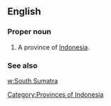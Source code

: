 ==English==

===Proper noun===
{{en-proper noun}}

# A province of [[Indonesia]].

===See also===
[[w:South Sumatra]]

[[Category:Provinces of Indonesia]]